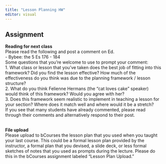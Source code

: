 ```yaml
---
title: "Lesson Planning HW"
editor: visual
---
```


## Assignment

**Reading for next class**\
Please read the following and post a comment on Ed.\
- Bybee: the 5 Es 176 - 184\
Some questions that you're welcome to use to prompt your comment:\
1. What class or lesson that you've taken does the best job of fitting into this framework? Did you find the lesson effective? How much of the effectiveness do you think was due to the planning framework / lesson structure?\
2. What do you think Felienne Hermans (the "cat loves cake" speaker) would think of this framework? Would you agree with her?\
3. Does this framework seem realistic to implement in teaching a lesson for your section? Where does it match well and where would it be a stretch?\
If you see that many students have already commented, please read through their comments and alternatively respond to their post.

\
**File upload**\
Please upload to bCourses the lesson plan that you used when you taught your last course. This could be a formal lesson plan provided by the instructor, a formal plan that you devised, a slide deck, or less formal sketches of notes that you used as prompts during the lecture. Please do this in the bCourses assignment labeled "Lesson Plan Upload."